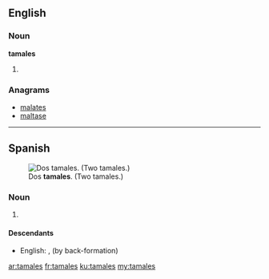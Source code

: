 ==English==

===Noun===
'''tamales'''
# {{plural of|tamale}}

===Anagrams===
* [[malates#English|malates]]
* [[maltase#English|maltase]]

----

==Spanish==
[[File:Tamales.jpg|thumb|Dos '''tamales'''. (Two tamales.)]]
===Noun===
{{head|es|noun form|g=m|g2=p}}

# {{plural of|tamal|lang=es|nocat=1}}

====Descendants====
* English: {{l|en|tamales}}, {{l|en|tamale}} (by back-formation)

[[ar:tamales]]
[[fr:tamales]]
[[ku:tamales]]
[[my:tamales]]